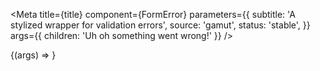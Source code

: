 

<Meta
  title={title}
  component={FormError}
  parameters={{
    subtitle: 'A stylized wrapper for validation errors',
    source: 'gamut',
    status: 'stable',
  }}
  args={{ children: 'Uh oh something went wrong!' }}
/>

<Canvas>
  <Story name="FormError">{(args) => <FormError {...args} />}</Story>
</Canvas>

<PropsTable story="FormError" />
